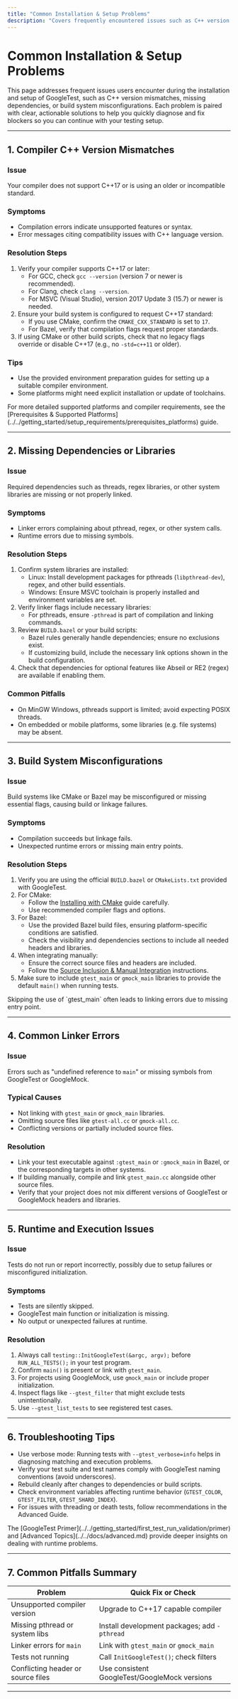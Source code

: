 ```yaml
---
title: "Common Installation & Setup Problems"
description: "Covers frequently encountered issues such as C++ version mismatches, missing dependencies, or build system misconfigurations, each with actionable solutions. Helps users quickly identify and resolve blockers."
---
```


# Common Installation & Setup Problems

This page addresses frequent issues users encounter during the installation and setup of GoogleTest, such as C++ version mismatches, missing dependencies, or build system misconfigurations. Each problem is paired with clear, actionable solutions to help you quickly diagnose and fix blockers so you can continue with your testing setup.

---

## 1. Compiler C++ Version Mismatches

### Issue
Your compiler does not support C++17 or is using an older or incompatible standard.

### Symptoms
- Compilation errors indicate unsupported features or syntax.
- Error messages citing compatibility issues with C++ language version.

### Resolution Steps
1. Verify your compiler supports C++17 or later:
   - For GCC, check `gcc --version` (version 7 or newer is recommended).
   - For Clang, check `clang --version`.
   - For MSVC (Visual Studio), version 2017 Update 3 (15.7) or newer is needed.
2. Ensure your build system is configured to request C++17 standard:
   - If you use CMake, confirm the `CMAKE_CXX_STANDARD` is set to `17`.
   - For Bazel, verify that compilation flags request proper standards.
3. If using CMake or other build scripts, check that no legacy flags override or disable C++17 (e.g., no `-std=c++11` or older).

### Tips
- Use the provided environment preparation guides for setting up a suitable compiler environment.
- Some platforms might need explicit installation or update of toolchains.

<Note>
For more detailed supported platforms and compiler requirements, see the [Prerequisites & Supported Platforms](../../getting_started/setup_requirements/prerequisites_platforms) guide.
</Note>

---

## 2. Missing Dependencies or Libraries

### Issue
Required dependencies such as threads, regex libraries, or other system libraries are missing or not properly linked.

### Symptoms
- Linker errors complaining about pthread, regex, or other system calls.
- Runtime errors due to missing symbols.

### Resolution Steps
1. Confirm system libraries are installed:
   - Linux: Install development packages for pthreads (`libpthread-dev`), regex, and other build essentials.
   - Windows: Ensure MSVC toolchain is properly installed and environment variables are set.
2. Verify linker flags include necessary libraries:
   - For pthreads, ensure `-pthread` is part of compilation and linking commands.
3. Review `BUILD.bazel` or your build scripts:
   - Bazel rules generally handle dependencies; ensure no exclusions exist.
   - If customizing build, include the necessary link options shown in the build configuration.
4. Check that dependencies for optional features like Abseil or RE2 (regex) are available if enabling them.

### Common Pitfalls
- On MinGW Windows, pthreads support is limited; avoid expecting POSIX threads.
- On embedded or mobile platforms, some libraries (e.g. file systems) may be absent.

---

## 3. Build System Misconfigurations

### Issue
Build systems like CMake or Bazel may be misconfigured or missing essential flags, causing build or linkage failures.

### Symptoms
- Compilation succeeds but linkage fails.
- Unexpected runtime errors or missing main entry points.

### Resolution Steps
1. Verify you are using the official `BUILD.bazel` or `CMakeLists.txt` provided with GoogleTest.
2. For CMake:
   - Follow the [Installing with CMake](../../getting_started/installation_integration/install_cmake) guide carefully.
   - Use recommended compiler flags and options.
3. For Bazel:
   - Use the provided Bazel build files, ensuring platform-specific conditions are satisfied.
   - Check the visibility and dependencies sections to include all needed headers and libraries.
4. When integrating manually:
   - Ensure the correct source files and headers are included.
   - Follow the [Source Inclusion & Manual Integration](../../getting_started/installation_integration/source_integration) instructions.
5. Make sure to include `gtest_main` or `gmock_main` libraries to provide the default `main()` when running tests.

<Warning>
Skipping the use of `gtest_main` often leads to linking errors due to missing entry point.
</Warning>

---

## 4. Common Linker Errors

### Issue
Errors such as "undefined reference to `main`" or missing symbols from GoogleTest or GoogleMock.

### Typical Causes
- Not linking with `gtest_main` or `gmock_main` libraries.
- Omitting source files like `gtest-all.cc` or `gmock-all.cc`.
- Conflicting versions or partially included source files.

### Resolution
- Link your test executable against `:gtest_main` or `:gmock_main` in Bazel, or the corresponding targets in other systems.
- If building manually, compile and link `gtest_main.cc` alongside other source files.
- Verify that your project does not mix different versions of GoogleTest or GoogleMock headers and libraries.

---

## 5. Runtime and Execution Issues

### Issue
Tests do not run or report incorrectly, possibly due to setup failures or misconfigured initialization.

### Symptoms
- Tests are silently skipped.
- GoogleTest main function or initialization is missing.
- No output or unexpected failures at runtime.

### Resolution
1. Always call `testing::InitGoogleTest(&argc, argv);` before `RUN_ALL_TESTS();` in your test program.
2. Confirm `main()` is present or link with `gtest_main`.
3. For projects using GoogleMock, use `gmock_main` or include proper initialization.
4. Inspect flags like `--gtest_filter` that might exclude tests unintentionally.
5. Use `--gtest_list_tests` to see registered test cases.

---

## 6. Troubleshooting Tips

- Use verbose mode: Running tests with `--gtest_verbose=info` helps in diagnosing matching and execution problems.
- Verify your test suite and test names comply with GoogleTest naming conventions (avoid underscores).
- Rebuild cleanly after changes to dependencies or build scripts.
- Check environment variables affecting runtime behavior (`GTEST_COLOR`, `GTEST_FILTER`, `GTEST_SHARD_INDEX`).
- For issues with threading or death tests, follow recommendations in the Advanced Guide.

<Info>
The [GoogleTest Primer](../../getting_started/first_test_run_validation/primer) and [Advanced Topics](../../docs/advanced.md) provide deeper insights on dealing with runtime problems.
</Info>

---

## 7. Common Pitfalls Summary

| Problem                              | Quick Fix or Check                     |
|------------------------------------|--------------------------------------|
| Unsupported compiler version       | Upgrade to C++17 capable compiler     |
| Missing pthread or system libs     | Install development packages; add `-pthread` |
| Linker errors for `main`           | Link with `gtest_main` or `gmock_main` |
| Tests not running                  | Call `InitGoogleTest()`; check filters |
| Conflicting header or source files | Use consistent GoogleTest/GoogleMock versions |

---